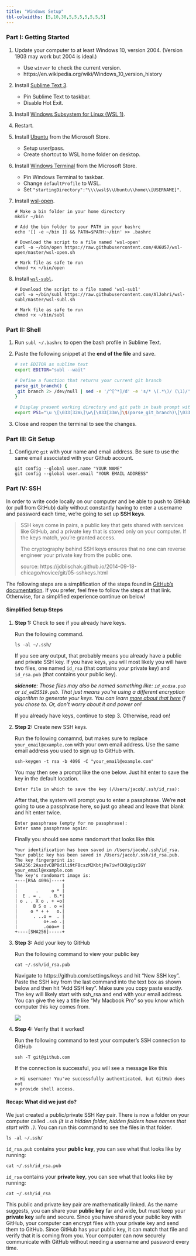 ```yaml
---
title: "Windows Setup"
tbl-colwidths: [5,10,30,5,5,5,5,5,5,5]
---
```


### Part I: Getting Started

1.  Update your computer to at least Windows 10, version 2004. (Version 1903 may work but 2004 is ideal.)

    -   Use `winver` to check the current version.
    -   https://en.wikipedia.org/wiki/Windows_10_version_history

2.  Install [Sublime Text 3](https://www.sublimetext.com/3).

    -   Pin Sublime Text to taskbar.
    -   Disable Hot Exit.

3.  Install [Windows Subsystem for Linux (WSL 1)](https://docs.microsoft.com/en-us/windows/wsl/install-win10#manual-installation-steps).

4.  Restart.

5.  Install [Ubuntu](https://www.microsoft.com/store/apps/9nblggh4msv6) from the Microsoft Store.

    -   Setup user/pass.
    -   Create shortcut to WSL home folder on desktop.

6.  Install [Windows Terminal](https://aka.ms/terminal) from the Microsoft Store.

    -   Pin Windows Terminal to taskbar.
    -   Change `defaultProfile` to WSL.
    -   Set `"startingDirectory":"\\\\wsl$\\Ubuntu\\home\\[USERNAME]"`.

7.  Install [wsl-open](https://github.com/4U6U57/wsl-open).

        # Make a bin folder in your home directory
        mkdir ~/bin

        # Add the bin folder to your PATH in your bashrc
        echo '[[ -e ~/bin ]] && PATH=$PATH:~/bin' >> .bashrc

        # Download the script to a file named 'wsl-open'
        curl -o ~/bin/open https://raw.githubusercontent.com/4U6U57/wsl-open/master/wsl-open.sh

        # Mark file as safe to run
        chmod +x ~/bin/open

8.  Install [`wsl-subl`](https://github.com/AlJohri/wsl-subl).

        # Download the script to a file named 'wsl-subl'
        curl -o ~/bin/subl https://raw.githubusercontent.com/AlJohri/wsl-subl/master/wsl-subl.sh

        # Mark file as safe to run
        chmod +x ~/bin/subl

### Part II: Shell

1.  Run `subl ~/.bashrc` to open the bash profile in Sublime Text.

2.  Paste the following snippet at the **end of the file** and save.

    ``` bash
    # set EDITOR as sublime text
    export EDITOR="subl --wait"

    # Define a function that returns your current git branch
    parse_git_branch() {
     git branch 2> /dev/null | sed -e '/^[^*]/d' -e 's/* \(.*\)/ (\1)/'
    }

    # Display present working directory and git path in bash prompt with colors
    export PS1="\u \[\033[32m\]\w\[\033[33m\]\$(parse_git_branch)\[\033[00m\] $ "
    ```

3.  Close and reopen the terminal to see the changes.

### Part III: Git Setup

1.  Configure `git` with your name and email address. Be sure to use the same email associated with your Github account.

        git config --global user.name "YOUR NAME"
        git config --global user.email "YOUR EMAIL ADDRESS"

### Part IV: SSH

In order to write code locally on our computer and be able to push to GitHub (or pull from GitHub) daily without constantly having to enter a username and password each time, we're going to set up **SSH keys**.

> SSH keys come in pairs, a public key that gets shared with services like GitHub, and a private key that is stored only on your computer. If the keys match, you're granted access.
>
> The cryptography behind SSH keys ensures that no one can reverse engineer your private key from the public one.
>
> source: https://jdblischak.github.io/2014-09-18-chicago/novice/git/05-sshkeys.html

The following steps are a simplification of the steps found in [GitHub's documentation](https://docs.github.com/en/free-pro-team@latest/github/authenticating-to-github/connecting-to-github-with-ssh). If you prefer, feel free to follow the steps at that link. Otherwise, for a simplified experience continue on below!

#### Simplified Setup Steps

1.  **Step 1:** Check to see if you already have keys.

    Run the following command.

        ls -al ~/.ssh/

    If you see any output, that probably means you already have a public and private SSH key. If you have keys, you will most likely you will have two files, one named `id_rsa` (that contains your private key) and `id_rsa.pub` (that contains your public key).

    ***sidenote**: Those files may also be named something like: `id_ecdsa.pub` or `id_ed25519.pub`. That just means you're using a different encryption algorithm to generate your keys. You can learn [more about that here](https://medium.com/risan/upgrade-your-ssh-key-to-ed25519-c6e8d60d3c54) if you chose to. Or, don't worry about it and power on!*

    If you already have keys, continue to step 3. Otherwise, read on!

2.  **Step 2:** Create new SSH keys.

    Run the following comamnd, but makes sure to replace `your_email@example.com` with your own email address. Use the same email address you used to sign up to GitHub with.

        ssh-keygen -t rsa -b 4096 -C "your_email@example.com"

    You may then see a prompt like the one below. Just hit enter to save the key in the default location.

        Enter file in which to save the key (/Users/jacob/.ssh/id_rsa):

    After that, the system will prompt you to enter a passphrase. We're **not** going to use a passphrase here, so just go ahead and leave that blank and hit enter twice.

        Enter passphrase (empty for no passphrase):
        Enter same passphrase again:

    Finally you should see some randomart that looks like this

        Your identification has been saved in /Users/jacob/.ssh/id_rsa.
        Your public key has been saved in /Users/jacob/.ssh/id_rsa.pub.
        The key fingerprint is:
        SHA256:2AazdvCBP8d1li9tF8cszM2KbtjPe7iwfCK8gUgzIGY your_email@example.com
        The key's randomart image is:
        +---[RSA 4096]----+
        |                 |
        |       .     o * |
        |  E . = .   . B.*|
        | o . . X o . + =o|
        |      B S o . o =|
        |     o * + +   o.|
        |      . ..o =  . |
        |          o+.=o .|
        |          .ooo=+ |
        +----[SHA256]-----+

3.  **Step 3:** Add your key to GitHub

    Run the following command to view your public key

        cat ~/.ssh/id_rsa.pub

    Navigate to https://github.com/settings/keys and hit "New SSH key". Paste the SSH key from the last command into the text box as shown below and then hit "Add SSH key". Make sure you copy paste exactly. The key will likely start with ssh_rsa and end with your email address. You can give the key a title like "My Macbook Pro" so you know which computer this key comes from.

    ![](../assets/sshkey.png)

4.  **Step 4:** Verify that it worked!

    Run the following command to test your computer's SSH connection to GitHub

        ssh -T git@github.com

    If the connection is successful, you will see a message like this

        > Hi username! You've successfully authenticated, but GitHub does not
        > provide shell access.

#### Recap: What did we just do?

We just created a public/private SSH Key pair. There is now a folder on your computer called `.ssh` *(it is a hidden folder, hidden folders have names that start with `.`)*. You can run this command to see the files in that folder.

    ls -al ~/.ssh/

`id_rsa.pub` contains your **public key**, you can see what that looks like by running:

    cat ~/.ssh/id_rsa.pub

`id_rsa` contains your **private key**, you can see what that looks like by running:

    cat ~/.ssh/id_rsa

This public and private key pair are mathematically linked. As the name suggests, you can share your **public key** far and wide, but must keep your **private key** safe and secure. Since you have shared your public key with GitHub, your computer can encrypt files with your private key and send them to GitHub. Since GitHub has your public key, it can match that file and verify that it is coming from you. Your computer can now securely communicate with GitHub without needing a username and password every time.
